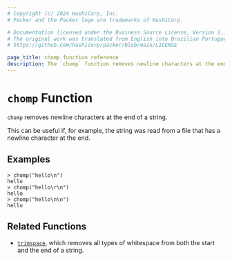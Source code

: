 ```yaml
---
# Copyright (c) 2024 HashiCorp, Inc.
# Packer and the Packer logo are trademarks of HashiCorp.

# Documentation licensed under the Business Source License, Version 1.1.
# The original work was translated from English into Brazilian Portuguese.
# https://github.com/hashicorp/packer/blob/main/LICENSE

page_title: chomp function reference
description: The `chomp` function removes newline characters at the end of a string.
---
```


# `chomp` Function

`chomp` removes newline characters at the end of a string.

This can be useful if, for example, the string was read from a file that has
a newline character at the end.

## Examples

```shell-session
> chomp("hello\n")
hello
> chomp("hello\r\n")
hello
> chomp("hello\n\n")
hello
```

## Related Functions

- [`trimspace`](/packer/docs/templates/hcl_templates/functions/string/trimspace), which removes all types of whitespace from
  both the start and the end of a string.
